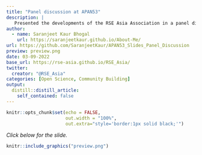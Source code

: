 ---
title: "Panel discussion at APAN53"
description: |
   Presented the developments of the RSE Asia Association in a panel discussion on “Accelerating the paradigm shift towards Open Science and Data Sharing in Pandemic times and beyond” at the Asia Pacific Advanced Network (APAN53) conference, during 7th-11th March 2022. 
author:
  - name: Saranjeet Kaur Bhogal
    url: https://saranjeetkaur.github.io/About-Me/
url: https://github.com/SaranjeetKaur/APAN53_Slides_Panel_Discussion
preview: preview.png
date: 03-09-2022
base_url: https://rse-asia.github.io/RSE_Asia/
twitter:
  creator: "@RSE_Asia"
categories: [Open Science, Community Building]
output:
  distill::distill_article:
    self_contained: false
---
  
  
```{r setup, include=FALSE}
knitr::opts_chunk$set(echo = FALSE,
                      out.width = "100%",
                      out.extra="style='border:1px solid black;'")
```

*Click below for the slide.*
  
<a href="`r rmarkdown::metadata$url`">
```{r}
knitr::include_graphics("preview.png")
```
</a>
  
